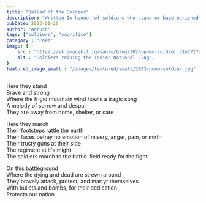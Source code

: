 ```yaml
---
title: "Ballad of the Soldier"
description: "Written In honour of soldiers who stand or have perished in serving the nation"
pubDate: 2023-01-26
author: "Aarush"
tags: ["soldiers", "sacrifice"]
category : "Poem"
image: {
    src : "https://ik.imagekit.io/santm/blog/2023-poem-soldier_d1b77I7u__.webp",
    alt : "Soldiers raising the Indian National Flag",
}
featured_image_small : "/images/featured/small/2023-poem-soldier.jpg"
---
```

Here they stand  
Brave and strong  
Where the frigid mountain wind howls a tragic song  
A melody of sorrow and despair  
They are away from home, shelter, or care  
  
Here they march  
Their footsteps rattle the earth  
Their faces betray no emotion of misery, anger, pain, or mirth  
Their trusty guns at their side  
The regiment at it's  might  
The soldiers march to the battle-field ready for the fight  
  
On this battleground  
Where the dying and dead are strewn around  
They bravely attack, protect, and martyr themselves  
With bullets and bombs, for their dedication  
Protects our nation  



